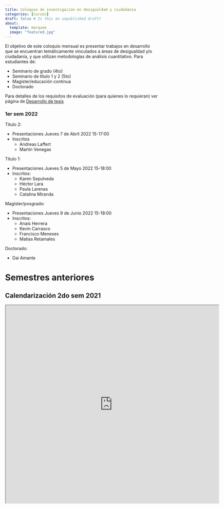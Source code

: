 ```yaml
---
title: Coloquio de investigación en desigualdad y ciudadanía
categories: [cursos]
draft: false # Is this an unpublished draft?
about:
  template: marquee
  image: "featured.jpg"  
---
```


El objetivo de este coloquio mensual es presentar trabajos en desarrollo que se encuentran temáticamente vinculados a áreas de desigualdad y/o ciudadanía, y que utilizan metodologías de análisis cuantitativo. Para estudiantes de:

- Seminario de grado (4to)
- Seminario de título 1 y 2 (5to)
- Magister/educación continua
- Doctorado

Para detalles de los requisitos de evaluación (para quienes lo requieran) ver página de [Desarrollo de tesis ](/post/desarrollo-tesis/)

### 1er sem 2022

Título 2:

- Presentaciones Jueves 7 de Abril 2022 15-17:00
- Inscritos
  - Andreas Laffert
  - Martín Venegas


Título 1:

- Presentaciones Jueves 5 de Mayo 2022 15-18:00
- Inscritos:
  - Karen Sepulveda
  - Héctor Lara
  - Paula Larenas
  - Catalina Miranda

Magíster/posgrado:

- Presentaciones Jueves 9 de Junio 2022 15-18:00
- Inscritos:
  - Anaís Herrera
  - Kevin Carrasco
  - Francisco Meneses
  - Matías Retamales

Doctorado:

- Dai Amante


# Semestres anteriores

## Calendarización 2do sem 2021

<iframe src="https://docs.google.com/spreadsheets/d/e/2PACX-1vRe36nX3SsL8poUp0of2aJT8-b19IRfGJfy1yvUQFcEDNFR0F4VSrJSN9xVTQDLikHng94vw8uGTAIF/pubhtml?widget=true&amp;headers=false" width="700" height="650"></iframe>
